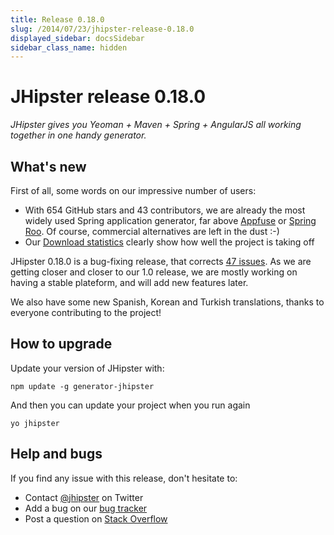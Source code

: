```yaml
---
title: Release 0.18.0
slug: /2014/07/23/jhipster-release-0.18.0
displayed_sidebar: docsSidebar
sidebar_class_name: hidden
---
```


JHipster release 0.18.0
==================

*JHipster gives you Yeoman + Maven + Spring + AngularJS all working together in one handy generator.*

What's new
----------

First of all, some words on our impressive number of users:

- With 654 GitHub stars and 43 contributors, we are already the most widely used Spring application generator, far above [Appfuse](https://github.com/appfuse/appfuse) or [Spring Roo](https://github.com/spring-projects/spring-roo). Of course, commercial alternatives are left in the dust :-)
- Our [Download statistics](http://www.npm-stats.com/~packages/generator-jhipster) clearly show how well the project is taking off

JHipster 0.18.0 is a bug-fixing release, that corrects [47 issues](https://github.com/jhipster/generator-jhipster/issues?milestone=7&page=1&state=closed). As we are getting closer and closer to our 1.0 release, we are mostly working on having a stable plateform, and will add new features later.

We also have some new Spanish, Korean and Turkish translations, thanks to everyone contributing to the project!

How to upgrade
------------

Update your version of JHipster with:

```
npm update -g generator-jhipster
```

And then you can update your project when you run again

```
yo jhipster
```

Help and bugs
--------------

If you find any issue with this release, don't hesitate to:

- Contact [@jhipster](https://twitter.com/jhipster) on Twitter
- Add a bug on our [bug tracker](https://github.com/jhipster/generator-jhipster/issues?state=open)
- Post a question on [Stack Overflow](http://stackoverflow.com/tags/jhipster/info)
